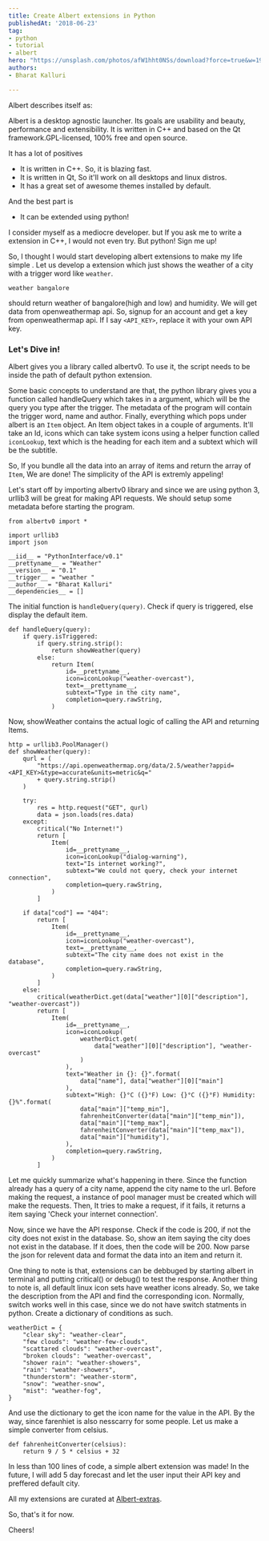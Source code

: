 ```yaml
---
title: Create Albert extensions in Python
publishedAt: '2018-06-23'
tag:
- python
- tutorial
- albert
hero: "https://unsplash.com/photos/afW1hht0NSs/download?force=true&w=1920"
authors:
- Bharat Kalluri

---
```

Albert describes itself as:

Albert is a desktop agnostic launcher. Its goals are usability and beauty,
performance and extensibility. It is written in C++ and based on the Qt
framework.GPL-licensed, 100% free and open source.

It has a lot of positives

- It is written in C++. So, it is blazing fast.
- It is written in Qt, So it'll work on all desktops and linux distros.
- It has a great set of awesome themes installed by default.

And the best part is

- It can be extended using python!

I consider myself as a mediocre developer. but If you ask me to write a
extension in C++, I would not even try. But python! Sign me up!

So, I thought I would start developing albert extensions to make my life simple
. Let us develop a extension which just shows the weather of a city with a
trigger word like `weather`.

`weather bangalore`

should return weather of bangalore(high and low) and humidity. We will get data
from openweathermap api. So, signup for an account and get a key from
openweathermap api. If I say `<API_KEY>`, replace it with your own API
key.

### Let's Dive in!

Albert gives you a library called albertv0. To use it, the script needs to be
inside the path of default python extension.

Some basic concepts to understand are that, the python library gives you a function
called handleQuery which takes in a argument, which will be the query you type after
the trigger. The metadata of the program will contain the trigger word, name and author.
Finally, everything which pops under albert is an `Item` object. An Item object takes in
a couple of arguments. It'll take an Id, icons which can take system icons using a helper
function called `iconLookup`, text which is the heading for each item and a subtext which
will be the subtitle.

So, If you bundle all the data into an array of items and return the array of `Item`, We
are done! The simplicity of the API is extremly appeling!

Let's start off by importing albertv0 library and since we are using python 3, urllib3
will be great for making API requests. We should setup some metadata before starting
the program.

```
from albertv0 import *

import urllib3
import json

__iid__ = "PythonInterface/v0.1"
__prettyname__ = "Weather"
__version__ = "0.1"
__trigger__ = "weather "
__author__ = "Bharat Kalluri"
__dependencies__ = []
```

The initial function is `handleQuery(query)`. Check if query is triggered, else display the default item.

```
def handleQuery(query):
    if query.isTriggered:
        if query.string.strip():
            return showWeather(query)
        else:
            return Item(
                id=__prettyname__,
                icon=iconLookup("weather-overcast"),
                text=__prettyname__,
                subtext="Type in the city name",
                completion=query.rawString,
            )
```

Now, showWeather contains the actual logic of calling the API and returning Items.
```
http = urllib3.PoolManager()
def showWeather(query):
    qurl = (
        "https://api.openweathermap.org/data/2.5/weather?appid=<API_KEY>&type=accurate&units=metric&q="
        + query.string.strip()
    )

    try:
        res = http.request("GET", qurl)
        data = json.loads(res.data)
    except:
        critical("No Internet!")
        return [
            Item(
                id=__prettyname__,
                icon=iconLookup("dialog-warning"),
                text="Is internet working?",
                subtext="We could not query, check your internet connection",
                completion=query.rawString,
            )
        ]

    if data["cod"] == "404":
        return [
            Item(
                id=__prettyname__,
                icon=iconLookup("weather-overcast"),
                text=__prettyname__,
                subtext="The city name does not exist in the database",
                completion=query.rawString,
            )
        ]
    else:
        critical(weatherDict.get(data["weather"][0]["description"], "weather-overcast"))
        return [
            Item(
                id=__prettyname__,
                icon=iconLookup(
                    weatherDict.get(
                        data["weather"][0]["description"], "weather-overcast"
                    )
                ),
                text="Weather in {}: {}".format(
                    data["name"], data["weather"][0]["main"]
                ),
                subtext="High: {}°C ({}°F) Low: {}°C ({}°F) Humidity: {}%".format(
                    data["main"]["temp_min"],
                    fahrenheitConverter(data["main"]["temp_min"]),
                    data["main"]["temp_max"],
                    fahrenheitConverter(data["main"]["temp_max"]),
                    data["main"]["humidity"],
                ),
                completion=query.rawString,
            )
        ]

```
Let me quickly summarize what's happening in there. Since the function already has a query of a city name, append the
city name to the url. Before making the request, a instance of pool manager must be created which will make the requests.
Then, It tries to make a request, if it fails, it returns a item saying 'Check your internet connection'.

Now, since we have the API response. Check if the code is 200, if not the city does not exist in the database. So, show an
item saying the city does not exist in the database. If it does, then the code will be 200. Now parse the json for relevent data
and format the data into an item and return it.

One thing to note is that, extensions can be debbuged by starting albert in terminal and putting critical() or debug() to
test the response. Another thing to note is, all default linux icon sets have weather icons already. So, we take the description from
the API and find the corresponding icon. Normally, switch works well in this case, since we do not have switch statments in python.
Create a dictionary of conditions as such.
```
weatherDict = {
    "clear sky": "weather-clear",
    "few clouds": "weather-few-clouds",
    "scattared clouds": "weather-overcast",
    "broken clouds": "weather-overcast",
    "shower rain": "weather-showers",
    "rain": "weather-showers",
    "thunderstorm": "weather-storm",
    "snow": "weather-snow",
    "mist": "weather-fog",
}
```

And use the dictionary to get the icon name for the value in the API. By the way, since farenhiet is also nesscarry for some people.
Let us make a simple converter from celsius.
```
def fahrenheitConverter(celsius):
    return 9 / 5 * celsius + 32
```

In less than 100 lines of code, a simple albert extension was made! In the future, I will add 5 day forecast and let the user input their API key and preffered default city.

All my extensions are curated at [Albert-extras](https://github.com/BharatKalluri/Albert-Extras).

So, that's it for now.

Cheers!
